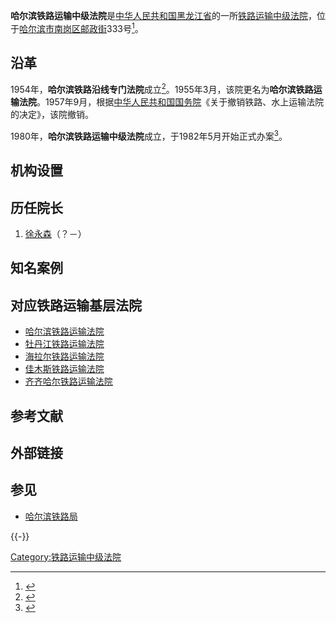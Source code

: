 {{Infobox PRCG
|机构名称=哈尔滨铁路运输中级法院
|标志1=National Emblem of the People's Republic of China.svg
|职位1=院长
|人员1=[[徐永森|徐永森]]
|衔级1=二级高级法官
|上诉法院=[[黑龙江省高级人民法院|黑龙江省高级人民法院]]
|业务上级=[[黑龙江省高级人民法院|黑龙江省高级人民法院]]
|组织上级=[[黑龙江省人民代表大会|黑龙江省人民代表大会]]<br>[[黑龙江省人民代表大会常务委员会|黑龙江省人民代表大会常务委员会]]
|中共上级=[[中国共产党黑龙江省委员会|中国共产党黑龙江省委员会]]
|中共本级=中国共产党哈尔滨铁路运输中级法院党组
|机构类型=[[专门人民法院|专门人民法院]]
|行政级别=副地厅级
|授权法源=[[中华人民共和国宪法|中华人民共和国宪法]]
|组织法规=[[中华人民共和国人民法院组织法|中华人民共和国人民法院组织法]]
|地址1=[[黑龙江省|黑龙江省]][[哈尔滨市|哈尔滨市]][[南岗区|南岗区]][[邮政街|邮政街]]333号
|官网=
|时期1=1954-1955.3
|机构1=哈尔滨铁路沿线专门法院
|时期2=1955.3-1957.9
|机构2=哈尔滨铁路运输法院
|时期3=1980年至今
|机构3=哈尔滨铁路运输中级法院
}}

'''哈尔滨铁路运输中级法院'''是[[中华人民共和国|中华人民共和国]][[黑龙江省|黑龙江省]]的一所[[铁路运输法院|铁路运输中级法院]]，位于[[哈尔滨市|哈尔滨市]][[南岗区|南岗区]][[邮政街|邮政街]]333号<ref>{{cite web |url=http://www.hljcourt.gov.cn/public/detail.php?id=278 |title=哈尔滨铁路运输中级法院简介 |publisher=黑龙江法院网 |date=2011-10-16 |accessdate=2012-03-08 |archive-date=2019-05-02 |archive-url=https://web.archive.org/web/20190502102204/http://www.hljcourt.gov.cn/public/detail.php?id=278 |dead-url=no }}</ref>。

== 沿革 ==
1954年，'''哈尔滨铁路沿线专门法院'''成立<ref>{{cite book|title=沈阳市志（14）|location=沈阳|publisher=沈阳出版社|year=1989年|page=第451页}}</ref>。1955年3月，该院更名为'''哈尔滨铁路运输法院'''。1957年9月，根据[[中华人民共和国国务院|中华人民共和国国务院]]《关于撤销铁路、水上运输法院的决定》，该院撤销。

1980年，'''哈尔滨铁路运输中级法院'''成立，于1982年5月开始正式办案<ref>{{cite book|title=中国法律年鉴|location=北京|publisher=法律出版社|year=2002年}}</ref>。

== 机构设置 ==

== 历任院长==
# [[徐永森|徐永森]]（？－）

== 知名案例 ==

== 对应铁路运输基层法院 ==
*[[哈尔滨铁路运输法院|哈尔滨铁路运输法院]]
*[[牡丹江铁路运输法院|牡丹江铁路运输法院]]
*[[海拉尔铁路运输法院|海拉尔铁路运输法院]]
*[[佳木斯铁路运输法院|佳木斯铁路运输法院]]
*[[齐齐哈尔铁路运输法院|齐齐哈尔铁路运输法院]]

== 参考文献 ==
{{Reflist|2}}

== 外部链接 ==

== 参见 ==
* [[哈尔滨铁路局|哈尔滨铁路局]]

{{-}}
{{中华人民共和国法院|专}}

{{stub}}
[[Category:铁路运输中级法院|Category:铁路运输中级法院]]